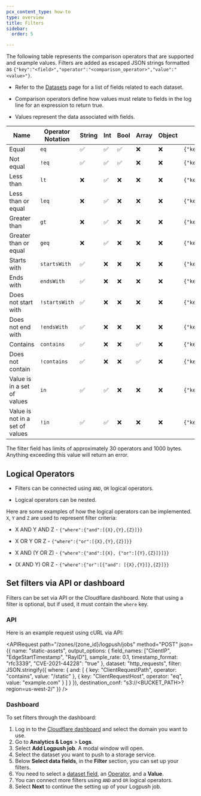```yaml
---
pcx_content_type: how-to
type: overview
title: Filters
sidebar:
  order: 5

---
```



The following table represents the comparison operators that are supported and example values. Filters are added as escaped JSON strings formatted as `{"key":"<field>","operator":"<comparison_operator>","value":"<value>"}`.

* Refer to the [Datasets](/logs/logpush/logpush-job/datasets/) page for a list of fields related to each dataset.

* Comparison operators define how values must relate to fields in the log line for an expression to return true.

* Values represent the data associated with fields.

| Name                       | Operator Notation | String | Int   | Bool  | Array | Object | Example                                                                 |
|----------------------------|-------------------|--------|-------|-------|-------|--------|------------------------------------------------------------------------------------------------|
| Equal                      | `eq`              | ✅     | ✅    | ✅    | ❌    | ❌     | `{"key":"ClientRequestHost","operator":"eq","value":"example.com"}`                        |
| Not equal                  | `!eq`             | ✅     | ✅    | ✅    | ❌    | ❌     | `{"key":"ClientCountry","operator":"!eq","value":"ca"}`                                    |
| Less than                  | `lt`              | ❌     | ✅    | ❌    | ❌    | ❌     | `{"key":"BotScore","operator":"lt","value":"30"}`                                          |
| Less than or equal         | `leq`             | ❌     | ✅    | ❌    | ❌    | ❌     | `{"key":"BotScore","operator":"leq","value":"30"}`                                         |
| Greater than               | `gt`              | ❌     | ✅    | ❌    | ❌    | ❌     | `{"key":"BotScore","operator":"gt","value":"30"}`                                          |
| Greater than or equal      | `geq`             | ❌     | ✅    | ❌    | ❌    | ❌     | `{"key":"BotScore","operator":"geq","value":"30"}`                                         |
| Starts with                | `startsWith`      | ✅     | ❌    | ❌    | ❌    | ❌     | `{"key":"ClientRequestPath","operator":"startsWith","value":"/foo"}`                       |
| Ends with                  | `endsWith`        | ✅     | ❌    | ❌    | ❌    | ❌     | `{"key":"ClientRequestPath","operator":"endsWith","value":"/foo"}`                         |
| Does not start with        | `!startsWith`     | ✅     | ❌    | ❌    | ❌    | ❌     | `{"key":"ClientRequestPath","operator":"!startsWith","value":"/foo"}`                      |
| Does not end with          | `!endsWith`       | ✅     | ❌    | ❌    | ❌    | ❌     | `{"key":"ClientRequestPath","operator":"!endsWith","value":"/foo"}`                        |
| Contains                   | `contains`        | ✅     | ❌    | ❌    | ✅    | ❌     | `{"key":"ClientRequestPath","operator":"contains","value":"/static"}`                      |
| Does not contain           | `!contains`       | ✅     | ❌    | ❌    | ✅    | ❌     | `{"key":"ClientRequestPath","operator":"!contains","value":"/static"}`                     |
| Value is in a set of values | `in`              | ✅     | ✅    | ❌    | ❌    | ❌     | `{"key":"EdgeResponseStatus","operator":"in","value":[200,201]}`                           |
| Value is not in a set of values | `!in`        | ✅     | ✅    | ❌    | ❌    | ❌     | `{"key":"EdgeResponseStatus","operator":"!in","value":[200,201]}`                          |

The filter field has limits of approximately 30 operators and 1000 bytes. Anything exceeding this value will return an error.

<Render file="filtering-limitations" />

## Logical Operators

* Filters can be connected using `AND`, `OR` logical operators.

* Logical operators can be nested.

Here are some examples of how the logical operators can be implemented. `X`, `Y` and `Z` are used to represent filter criteria:

* X AND Y AND Z - `{"where":{"and":[{X},{Y},{Z}]}}`

* X OR Y OR Z - `{"where":{"or":[{X},{Y},{Z}]}}`

* X AND (Y OR Z) - `{"where":{"and":[{X}, {"or":[{Y},{Z}]}]}}`

* (X AND Y) OR Z - `{"where":{"or":[{"and": [{X},{Y}]},{Z}]}}`

## Set filters via API or dashboard

Filters can be set via API or the Cloudflare dashboard. Note that using a filter is optional, but if used, it must contain the `where` key.

### API

Here is an example request using cURL via API:

<APIRequest
  path="/zones/{zone_id}/logpush/jobs"
  method="POST"
  json={{
    name: "static-assets",
    output_options: {
      field_names: ["ClientIP", "EdgeStartTimestamp", "RayID"],
      sample_rate: 0.1,
      timestamp_format: "rfc3339",
      "CVE-2021-44228": "true"
    },
    dataset: "http_requests",
    filter: JSON.stringify({
      where: {
        and: [
          { key: "ClientRequestPath", operator: "contains", value: "/static" },
          { key: "ClientRequestHost", operator: "eq", value: "example.com" }
        ]
      }
    }),
    destination_conf: "s3://<BUCKET_PATH>?region=us-west-2/"
  }}
/>

### Dashboard

To set filters through the dashboard:

1. Log in to the [Cloudflare dashboard](https://dash.cloudflare.com/login) and select the domain you want to use.
2. Go to **Analytics & Logs** > **Logs**.
3. Select **Add Logpush job**. A modal window will open.
4. Select the dataset you want to push to a storage service.
5. Below **Select data fields**, in the **Filter** section, you can set up your filters.
6. You need to select  a [dataset field](/logs/logpush/logpush-job/datasets/), an [Operator](/logs/logpush/logpush-job/filters/#logical-operators), and a **Value**.
7. You can connect more filters using `AND` and `OR` logical operators.
8. Select **Next** to continue the setting up of your Logpush job.
